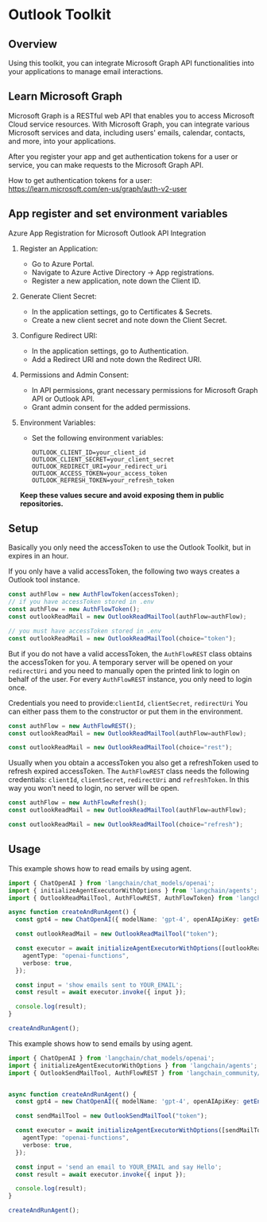 # Outlook Toolkit

## Overview

Using this toolkit, you can integrate Microsoft Graph API functionalities into your applications to manage email interactions.

## Learn Microsoft Graph

Microsoft Graph is a RESTful web API that enables you to access Microsoft Cloud service resources. With Microsoft Graph, you can integrate various Microsoft services and data, including users' emails, calendar, contacts, and more, into your applications.

After you register your app and get authentication tokens for a user or service, you can make requests to the Microsoft Graph API.

How to get authentication tokens for a user:   
https://learn.microsoft.com/en-us/graph/auth-v2-user

## App register and set environment variables
Azure App Registration for Microsoft Outlook API Integration

1. Register an Application:
   - Go to Azure Portal.
   - Navigate to Azure Active Directory -> App registrations.
   - Register a new application, note down the Client ID.

2. Generate Client Secret:
   - In the application settings, go to Certificates & Secrets.
   - Create a new client secret and note down the Client Secret.

3. Configure Redirect URI:
   - In the application settings, go to Authentication.
   - Add a Redirect URI and note down the Redirect URI.

4. Permissions and Admin Consent:
   - In API permissions, grant necessary permissions for Microsoft Graph API or Outlook API.
   - Grant admin consent for the added permissions.

6. Environment Variables:
   - Set the following environment variables:

     ```env
     OUTLOOK_CLIENT_ID=your_client_id
     OUTLOOK_CLIENT_SECRET=your_client_secret
     OUTLOOK_REDIRECT_URI=your_redirect_uri
     OUTLOOK_ACCESS_TOKEN=your_access_token
     OUTLOOK_REFRESH_TOKEN=your_refresh_token

     ```

   **Keep these values secure and avoid exposing them in public repositories.**

## Setup

Basically you only need the accessToken to use the Outlook Toolkit, but in expires in an hour.

If you only have a valid accessToken, the following two ways creates a Outlook tool instance.  
```typescript
const authFlow = new AuthFlowToken(accessToken);
// if you have accessToken stored in .env
const authFlow = new AuthFlowToken();
const outlookReadMail = new OutlookReadMailTool(authFlow=authFlow);
```
```typescript
// you must have accessToken stored in .env
const outlookReadMail = new OutlookReadMailTool(choice="token");
```
But if you do not have a valid accessToken, the `AuthFlowREST` class obtains the accessToken for you. A temporary server will be opened on your `redirectUri` and you need to manually open the printed link to login on behalf of the user. For every `AuthFlowREST` instance, you only need to login once. 

Credentials you need to provide:`clientId`, `clientSecret`, `redirectUri`
You can either pass them to the constructor or put them in the environment.
```typescript
const authFlow = new AuthFlowREST();
const outlookReadMail = new OutlookReadMailTool(authFlow=authFlow);
```
```typescript
const outlookReadMail = new OutlookReadMailTool(choice="rest");
```
Usually when you obtain a accessToken you also get a refreshToken used to refresh expired accessToken. The `AuthFlowREST` class needs the following credentials: `clientId`, `clientSecret`, `redirectUri` and `refreshToken`. In this way you won't need to login, no server will be open.
```typescript
const authFlow = new AuthFlowRefresh();
const outlookReadMail = new OutlookReadMailTool(authFlow=authFlow);
```
```typescript
const outlookReadMail = new OutlookReadMailTool(choice="refresh");
```

## Usage
This example shows how to read emails by using agent.
```typescript
import { ChatOpenAI } from 'langchain/chat_models/openai';
import { initializeAgentExecutorWithOptions } from 'langchain/agents';
import { OutlookReadMailTool, AuthFlowREST, AuthFlowToken} from 'langchain_community/tools/outlook';

async function createAndRunAgent() {
  const gpt4 = new ChatOpenAI({ modelName: 'gpt-4', openAIApiKey: getEnvironmentVariable("OPENAI_API_KEY")});

  const outlookReadMail = new OutlookReadMailTool("token");

  const executor = await initializeAgentExecutorWithOptions([outlookReadMail], gpt4, {
    agentType: "openai-functions",
    verbose: true,
  });

  const input = 'show emails sent to YOUR_EMAIL';
  const result = await executor.invoke({ input });

  console.log(result);
}

createAndRunAgent();
```

This example shows how to send emails by using agent.
```typescript
import { ChatOpenAI } from 'langchain/chat_models/openai';
import { initializeAgentExecutorWithOptions } from 'langchain/agents';
import { OutlookSendMailTool, AuthFlowREST } from 'langchain_community/tools/outlook';


async function createAndRunAgent() {
  const gpt4 = new ChatOpenAI({ modelName: 'gpt-4', openAIApiKey: getEnvironmentVariable("OPENAI_API_KEY")});

  const sendMailTool = new OutlookSendMailTool("token");

  const executor = await initializeAgentExecutorWithOptions([sendMailTool], gpt4, {
    agentType: "openai-functions",
    verbose: true,
  });

  const input = 'send an email to YOUR_EMAIL and say Hello';
  const result = await executor.invoke({ input });

  console.log(result);
}

createAndRunAgent();
```
